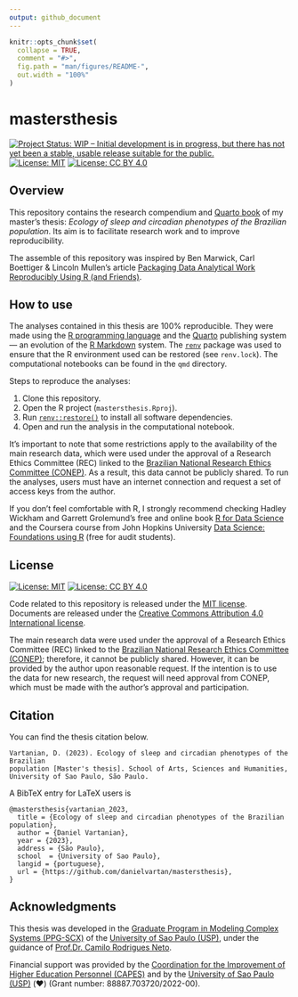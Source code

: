 ```yaml
---
output: github_document
---
```


<!-- README.md is generated from README.Rmd. Please edit that file -->

```r
knitr::opts_chunk$set(
  collapse = TRUE,
  comment = "#>",
  fig.path = "man/figures/README-",
  out.width = "100%"
)
```

# mastersthesis

<!-- badges: start -->
[![Project Status: WIP – Initial development is in progress, but there has not yet been a stable, usable release suitable for the public.](https://www.repostatus.org/badges/latest/wip.svg)](https://www.repostatus.org/#wip)
[![License: MIT](https://img.shields.io/badge/license-MIT-green)](https://choosealicense.com/licenses/mit/)
[![License: CC BY 4.0](https://img.shields.io/badge/License-CC_BY_4.0-lightgrey.svg)](https://creativecommons.org/licenses/by/4.0/)
<!-- badges: end -->

## Overview

This repository contains the research compendium and [Quarto book](https://quarto.org/docs/books/) of my master's thesis: _Ecology of sleep and circadian phenotypes of the Brazilian population_. Its aim is to facilitate research work and to improve reproducibility.

The assemble of this repository was inspired by Ben Marwick, Carl Boettiger & Lincoln Mullen's article [Packaging Data Analytical Work Reproducibly Using R (and Friends)](https://doi.org/10.1080/00031305.2017.1375986).

## How to use

The analyses contained in this thesis are 100% reproducible. They were made using the [R programming language](https://www.r-project.org/) and the  [Quarto](https://quarto.org/) publishing system — an evolution of the [R Markdown](https://rmarkdown.rstudio.com/) system. The [`renv`](https://rstudio.github.io/renv) package was used to ensure that the R environment used can be restored (see `renv.lock`). The computational notebooks can be found in the `qmd` directory.

Steps to reproduce the analyses:

1. Clone this repository.
2. Open the R project (`mastersthesis.Rproj`).
3. Run [`renv::restore()`](https://rstudio.github.io/renv/reference/restore.html) to install all software dependencies.
4. Open and run the analysis in the computational notebook.

It's important to note that some restrictions apply to the availability of the  main research data, which were used under the approval of a Research Ethics Committee (REC) linked to the [Brazilian National Research Ethics Committee (CONEP)](https://conselho.saude.gov.br/Web_comissoes/conep/index.html). As a result, this data cannot be publicly shared. To run the analyses, users must have an internet connection and request a set of access keys from the author.

If you don't feel comfortable with R, I strongly recommend checking Hadley Wickham and Garrett Grolemund's free and online book [R for Data Science](https://r4ds.had.co.nz/) and the Coursera course from John Hopkins University [Data Science: Foundations using R](https://www.coursera.org/specializations/data-science-foundations-r) (free for audit students).

## License

[![License:
MIT](https://img.shields.io/badge/license-MIT-green)](https://opensource.org/license/mit/)
[![License: CC BY 4.0](https://img.shields.io/badge/License-CC_BY_4.0-lightgrey.svg)](https://creativecommons.org/licenses/by/4.0/)

Code related to this repository is released under the [MIT license](https://opensource.org/license/mit/). Documents are released under the [Creative Commons Attribution 4.0 International license](https://creativecommons.org/licenses/by/4.0/).

The main research data were used under the approval of a Research Ethics Committee (REC) linked to the [Brazilian National Research Ethics Committee (CONEP)](https://conselho.saude.gov.br/Web_comissoes/conep/index.html); therefore, it cannot be publicly shared. However, it can be provided by the author upon reasonable request. If the intention is to use the data for new research, the request will need approval from CONEP, which must be made with the author's approval and participation.

## Citation

You can find the thesis citation below.

```         
Vartanian, D. (2023). Ecology of sleep and circadian phenotypes of the Brazilian
population [Master's thesis]. School of Arts, Sciences and Humanities, 
University of Sao Paulo, São Paulo.
```

A BibTeX entry for LaTeX users is

```         
@mastersthesis{vartanian_2023,
  title = {Ecology of sleep and circadian phenotypes of the Brazilian population},
  author = {Daniel Vartanian},
  year = {2023},
  address = {São Paulo},
  school  = {University of Sao Paulo},
  langid = {portuguese},
  url = {https://github.com/danielvartan/mastersthesis},
}
```

## Acknowledgments

This thesis was developed in the [Graduate Program in Modeling Complex Systems (PPG-SCX)](https://www.prpg.usp.br/pt-br/faca-pos-na-usp/programas-de-pos-graduacao/621-modelagem-de-sistemas-complexos) of the [University of Sao Paulo (USP)](https://www5.usp.br/), under the guidance of [Prof.Dr. Camilo Rodrigues Neto](https://orcid.org/0000-0001-6783-6695).

Financial support was provided by the [Coordination for the Improvement of Higher Education Personnel (CAPES)](https://www.gov.br/capes/) and by the [University of Sao Paulo (USP)](http://usp.br/) (❤️) (Grant number: 88887.703720/2022-00).
